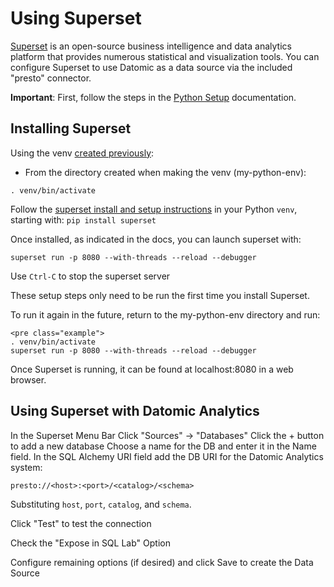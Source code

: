 Using Superset
==============

[Superset](https://superset.apache.org) is an open-source business intelligence and data analytics platform that provides numerous statistical and visualization tools. You can configure Superset to use Datomic as a data source via the included "presto" connector.

**Important**: First, follow the steps in the [Python Setup](analytics-python.html) documentation.

Installing Superset
-------------------

Using the venv [created previously](analytics-python.html#setup-venv):

- From the directory created when making the venv (my-python-env):

```example
. venv/bin/activate
```



Follow the [superset install and setup instructions](https://superset.apache.org/installation.html) in your Python `venv`, starting with: `pip install superset`

Once installed, as indicated in the docs, you can launch superset with:

```example
superset run -p 8080 --with-threads --reload --debugger
```



Use `Ctrl-C` to stop the superset server

These setup steps only need to be run the first time you install Superset.

To run it again in the future, return to the my-python-env directory and run:

```
<pre class="example">
. venv/bin/activate
superset run -p 8080 --with-threads --reload --debugger
```

Once Superset is running, it can be found at localhost:8080 in a web browser.





Using Superset with Datomic Analytics
-------------------------------------

In the Superset Menu Bar Click "Sources" → "Databases" Click the + button to add a new database Choose a name for the DB and enter it in the Name field. In the SQL Alchemy URI field add the DB URI for the Datomic Analytics system:

```example
presto://<host>:<port>/<catalog>/<schema>
```



Substituting `host`, `port`, `catalog`, and `schema`.

Click "Test" to test the connection

Check the "Expose in SQL Lab" Option

Configure remaining options (if desired) and click Save to create the Data Source